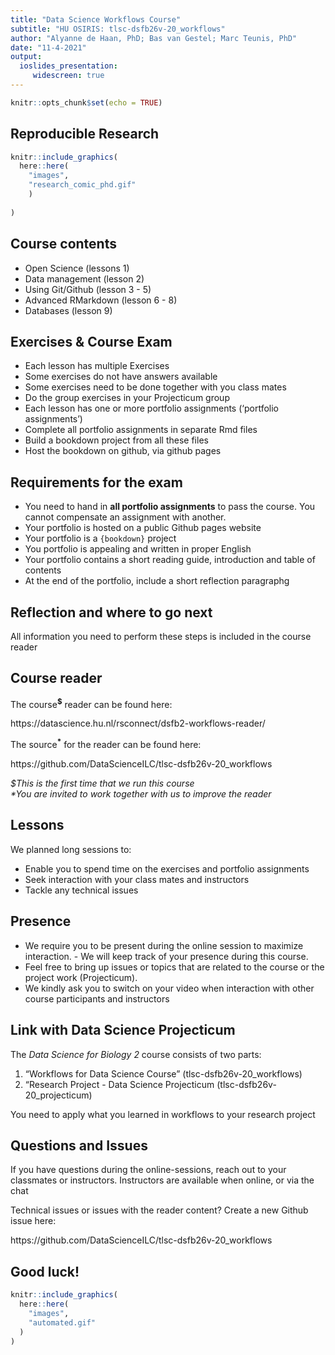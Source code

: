 ```yaml
---
title: "Data Science Workflows Course" 
subtitle: "HU OSIRIS: tlsc-dsfb26v-20_workflows"
author: "Alyanne de Haan, PhD; Bas van Gestel; Marc Teunis, PhD"
date: "11-4-2021"
output: 
  ioslides_presentation:
     widescreen: true
---
```


```r
knitr::opts_chunk$set(echo = TRUE)
```

## Reproducible Research

```r
knitr::include_graphics(
  here::here(
    "images",
    "research_comic_phd.gif"
    )
  
)
```


## Course contents

 - Open Science (lessons 1)
 - Data management (lesson 2)
 - Using Git/Github (lesson 3 - 5)
 - Advanced RMarkdown (lesson 6 - 8)
 - Databases (lesson 9)
 
## Exercises & Course Exam

 - Each lesson has multiple Exercises
 - Some exercises do not have answers available
 - Some exercises need to be done together with you class mates
 - Do the group exercises in your Projecticum group
 - Each lesson has one or more portfolio assignments ('portfolio assignments')
 - Complete all portfolio assignments in separate Rmd files
 - Build a bookdown project from all these files
 - Host the bookdown on github, via github pages

## Requirements for the exam
 
 - You need to hand in **all portfolio assignments** to pass the course. You cannot compensate an assignment with another. 
 - Your portfolio is hosted on a public Github pages website
 - Your portfolio is a `{bookdown}` project
 - You portfolio is appealing and written in proper English
 - Your portfolio contains a short reading guide, introduction and table of contents
 - At the end of the portfolio, include a short reflection paragraphg
 
## Reflection and where to go next


 
 All information you need to perform these steps is included in the course reader
 
## Course reader

The course<sup>**$**</sup> reader can be found here:

https://datascience.hu.nl/rsconnect/dsfb2-workflows-reader/
 
The source<sup>**\***</sup> for the reader can be found here:

https://github.com/DataScienceILC/tlsc-dsfb26v-20_workflows
 
_\$This is the first time that we run this course_ <br/>
_\*You are invited to work together with us to improve the reader_

## Lessons

We planned long sessions to:

 - Enable you to spend time on the exercises and portfolio assignments
 - Seek interaction with your class mates and instructors
 - Tackle any technical issues

## Presence

 - We require you to be present during the online session to maximize interaction.  - We will keep track of your presence during this course.
 - Feel free to bring up issues or topics that are related to the course or the project work (Projecticum).
 - We kindly ask you to switch on your video when interaction with other course participants and instructors

## Link with Data Science Projecticum 

The _Data Science for Biology 2_ course consists of two parts:

 1. "Workflows for Data Science Course" (tlsc-dsfb26v-20_workflows)
 2. "Research Project - Data Science Projecticum (tlsc-dsfb26v-20_projecticum)
 
 You need to apply what you learned in workflows to your research project

## Questions and Issues

If you have questions during the online-sessions, reach out to your classmates or instructors. Instructors are available when online, or via the chat 

Technical issues or issues with the reader content? Create a new Github issue here:

https://github.com/DataScienceILC/tlsc-dsfb26v-20_workflows

## Good luck!

```r
knitr::include_graphics(
  here::here(
    "images",
    "automated.gif"
  )
)
```
